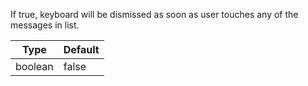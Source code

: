 If true, keyboard will be dismissed as soon as user touches any of the messages in list.

| Type | Default |
| - | - |
| boolean | false |
